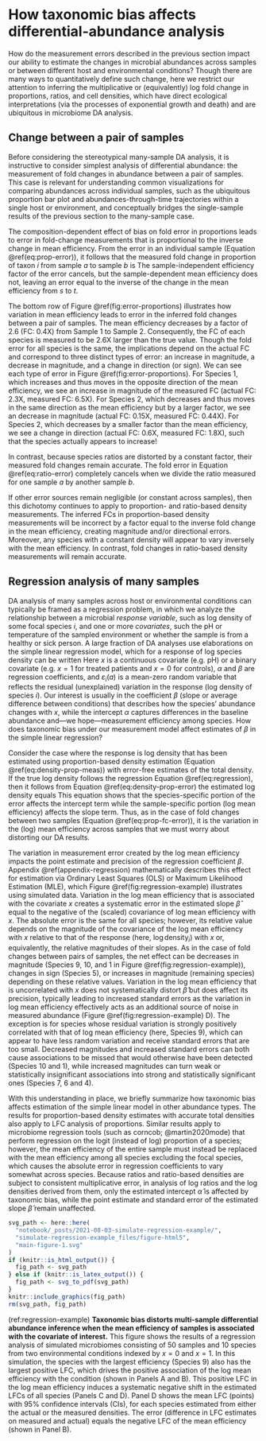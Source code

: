 # How taxonomic bias affects differential-abundance analysis {#differential-abundance}

How do the measurement errors described in the previous section impact our ability to estimate the changes in microbial abundances across samples or between different host and environmental conditions?
Though there are many ways to quantitatively define such change, here we restrict our attention to inferring the multiplicative or (equivalently) log fold change in proportions, ratios, and cell densities, which have direct ecological interpretations (via the processes of exponential growth and death) and are ubiquitous in microbiome DA analysis.

## Change between a pair of samples

Before considering the stereotypical many-sample DA analysis, it is instructive to 
consider simplest analysis of differential abundance: the measurement of fold changes in abundance between a pair of samples.
This case is relevant for understanding common visualizations for comparing abundances across individual samples, such as the ubiquitous proportion bar plot and abundances-through-time trajectories within a single host or environment, and conceptually bridges the single-sample results of the previous section to the many-sample case.

<!-- P: error in FC proportions -->
The composition-dependent effect of bias on fold error in proportions leads to error in fold-change measurements that is proportional to the inverse change in mean efficiency.
From the error in an individual sample (Equation \@ref(eq:prop-error)), it follows that the measured fold change in proportion of taxon $i$ from sample $a$ to sample $b$ is
\begin{align}
  (\#eq:prop-fc-error)
% \tag*{Fold change in proportion}
\underbrace{\frac{\widehat{\text{prop}}_{i}(b)}{\widehat{\text{prop}}_{i}(a)}} _\text{measured FC}
  &= \frac
    {\text{prop}_{i}(b) \cdot \cancel{\text{efficiency}_{i}} / {\text{mean efficiency}(b)}}
    {\text{prop}_{i}(a) \cdot \cancel{\text{efficiency}_{i}} / {\text{mean efficiency}(a)}}
\\[0.5ex]
  &=
  \underbrace{\frac{\text{prop}_{i}(b)}{\text{prop}_{i}(a)}}_\text{actual FC}
  \cdot
  \underbrace{\left[\frac{\text{mean efficiency}(b)}{\text{mean efficiency}(a)}\right]^{-1}}_\text{fold error}
  .
\end{align}
The sample-independent efficiency factor of the error cancels, but the sample-dependent mean efficiency does not, leaving an error equal to the inverse of the change in the mean efficiency from $s$ to $t$.

The bottom row of Figure \@ref(fig:error-proportions) illustrates how variation in mean efficiency leads to error in the inferred fold changes between a pair of samples.
The mean efficiency decreases by a factor of 2.6 (FC: 0.4X) from Sample 1 to Sample 2.
Consequently, the FC of each species is measured to be 2.6X larger than the true value.
Though the fold error for all species is the same, the implications depend on the actual FC and correspond to three distinct types of error: an increase in magnitude, a decrease in magnitude, and a change in direction (or sign).
We can see each type of error in Figure \@ref(fig:error-proportions).
For Species 1, which increases and thus moves in the opposite direction of the mean efficiency, we see an increase in magnitude of the measured FC (actual FC: 2.3X, measured FC: 6.5X).
For Species 2, which decreases and thus moves in the same direction as the mean efficiency but by a larger factor, we see an decrease in magnitude (actual FC: 0.15X, measured FC: 0.44X).
For Species 2, which decreases by a smaller factor than the mean efficiency, we see a change in direction (actual FC: 0.6X, measured FC: 1.8X), such that the species actually appears to increase!

In contrast, because species ratios are distorted by a constant factor, their measured fold changes remain accurate.
The fold error in Equation \@ref(eq:ratio-error) completely cancels when we divide the ratio measured for one sample $a$ by another sample $b$.

If other error sources remain negligible (or constant across samples), then this dichotomy continues to apply to proportion- and ratio-based density measurements.
The inferred FCs in proportion-based density measurements will be incorrect by a factor equal to the inverse fold change in the mean efficiency, creating magnitude and/or directional errors.
Moreover, any species with a constant density will appear to vary inversely with the mean efficiency.
In contrast, fold changes in ratio-based density measurements will remain accurate.

## Regression analysis of many samples

DA analysis of many samples across host or environmental conditions can typically be framed as a regression problem, in which we analyze the relationship between a microbial _response variable_, such as log density of some focal species $i$, and one or more _covariates_, such the pH or temperature of the sampled environment or whether the sample is from a healthy or sick person.
A large fraction of DA analyses use elaborations on the simple linear regression model, which for a response of log species density can be written
\begin{align}
  (\#eq:regression)
  \log \text{density}_i(a) = \alpha + \beta x(a) + \varepsilon_i(a).
\end{align}
Here $x$ is a continuous covariate (e.g. pH) or a binary covariate (e.g. $x=1$ for treated patients and $x=0$ for controls), $\alpha$ and $\beta$ are regression coefficients, and $\varepsilon_i(a)$ is a mean-zero random variable that reflects the residual (unexplained) variation in the response (log density of species $i$).
Our interest is usually in the coefficient $\beta$ (slope or average difference between conditions) that describes how the species' abundance changes with $x$, while the intercept $\alpha$ captures differences in the baseline abundance and---we hope---measurement efficiency among species.
How does taxonomic bias under our measurement model affect estimates of $\beta$ in the simple linear regression?

Consider the case where the response is log density that has been estimated using proportion-based density estimation (Equation \@ref(eq:density-prop-meas)) with error-free estimates of the total density.
If the true log density follows the regression Equation \@ref(eq:regression), then it follows from Equation \@ref(eq:density-prop-error) the estimated log density equals 
\begin{align}
  (\#eq:regression-error)
  \log \widehat{\text{density}}_i(a)
%  &= \alpha + \beta x(a) + \varepsilon_i(a) + \log \text{efficiency}_i - \log \text{mean efficiency}(a)
  = [\alpha + \log \text{efficiency}_i] + [\beta - \log \text{mean efficiency}(a)] x(a) + \varepsilon_i(a).
\end{align}
This equation shows that the species-specific portion of the error affects the intercept term while the sample-specific portion (log mean efficiency) affects the slope term.
Thus, as in the case of fold changes between two samples (Equation \@ref(eq:prop-fc-error)), it is the variation in the (log) mean efficiency across samples that we must worry about distorting our DA results.

The variation in measurement error created by the log mean efficiency impacts the point estimate and precision of the regression coefficient $\beta$.
Appendix \@ref(appendix-regression) mathematically describes this effect for estimation via Ordinary Least Squares (OLS) or Maximum Likelihood Estimation (MLE), which Figure \@ref(fig:regression-example) illustrates using simulated data.
Variation in the log mean efficiency that is associated with the covariate $x$ creates a systematic error in the estimated slope $\hat \beta$ equal to the negative of the (scaled) covariance of log mean efficiency with $x$.
The absolute error is the same for all species; however, its relative value depends on the magnitude of the covariance of the log mean efficiency with $x$ relative to that of the response (here, $\log \text{density}_{i}$) with $x$ or, equivalently, the relative magnitudes of their slopes.
As in the case of fold changes between pairs of samples, the net effect can be decreases in magnitude (Species 9, 10, and 1 in Figure \@ref(fig:regression-example)), changes in sign (Species 5), or increases in magnitude (remaining species) depending on these relative values.
Variation in the log mean efficiency that is uncorrelated with $x$ does not systematically distort $\hat \beta$ but does affect its precision, typically leading to increased standard errors as the variation in log mean efficiency effectively acts as an additional source of noise in measured abundance (Figure \@ref(fig:regression-example) D).
The exception is for species whose residual variation is strongly positively correlated with that of log mean efficiency (here, Species 9), which can appear to have less random variation and receive standard errors that are too small.
Decreased magnitudes and increased standard errors can both cause associations to be missed that would otherwise have been detected (Species 10 and 1), while increased magnitudes can turn weak or statistically insignificant associations into strong and statistically significant ones (Species 7, 6 and 4).

With this understanding in place, we briefly summarize how taxonomic bias affects estimation of the simple linear model in other abundance types.
The results for proportion-based density estimates with accurate total densities also apply to LFC analysis of proportions.
Similar results apply to microbiome regression tools (such as corncob; @martin2020mode) that perform regression on the logit (instead of log) proportion of a species; however, 
the mean efficiency of the entire sample must instead be replaced with the mean efficiency among all species excluding the focal species, which causes the absolute error in regression coefficients to vary somewhat across species.
Because ratios and ratio-based densities are subject to consistent multiplicative error, in analysis of log ratios and the log densities derived from them, only the estimated intercept $\hat \alpha$ is affected by taxonomic bias, while the point estimate and standard error of the estimated slope $\hat \beta$ remain unaffected.

<!-- Figure: Regression example -->

```r
svg_path <- here::here(
  "notebook/_posts/2021-08-03-simulate-regression-example/",
  "simulate-regression-example_files/figure-html5",
  "main-figure-1.svg"
)
if (knitr::is_html_output()) {
  fig_path <- svg_path
} else if (knitr::is_latex_output()) {
  fig_path <- svg_to_pdf(svg_path)
}
knitr::include_graphics(fig_path)
rm(svg_path, fig_path)
```

(ref:regression-example) **Taxonomic bias distorts multi-sample differential abundance inference when the mean efficiency of samples is associated with the covariate of interest.** This figure shows the results of a regression analysis of simulated microbiomes consisting of 50 samples and 10 species from two environmental conditions indexed by $x=0$ and $x=1$. In this simulation, the species with the largest efficiency (Species 9) also has the largest positive LFC, which drives the positive association of the log mean efficiency with the condition (shown in Panels A and B). This positive LFC in the log mean efficiency induces a systematic negative shift in the estimated LFCs of all species (Panels C and D). Panel D shows the mean LFC (points) with 95% confidence intervals (CIs), for each species estimated from either the actual or the measured densities. The error (difference in LFC estimates on measured and actual) equals the negative LFC of the mean efficiency (shown in Panel B).

<!-- end Figure -->
